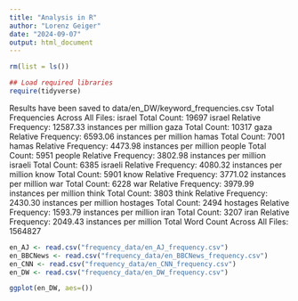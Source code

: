 ```yaml
---
title: "Analysis in R"
author: "Lorenz Geiger"
date: "2024-09-07"
output: html_document
---
```


```r
rm(list = ls())

## Load required libraries 
require(tidyverse)

```
Results have been saved to data/en_DW/keyword_frequencies.csv
Total Frequencies Across All Files:
  israel Total Count: 19697
  israel Relative Frequency: 12587.33 instances per million
  gaza Total Count: 10317
  gaza Relative Frequency: 6593.06 instances per million
  hamas Total Count: 7001
  hamas Relative Frequency: 4473.98 instances per million
  people Total Count: 5951
  people Relative Frequency: 3802.98 instances per million
  israeli Total Count: 6385
  israeli Relative Frequency: 4080.32 instances per million
  know Total Count: 5901
  know Relative Frequency: 3771.02 instances per million
  war Total Count: 6228
  war Relative Frequency: 3979.99 instances per million
  think Total Count: 3803
  think Relative Frequency: 2430.30 instances per million
  hostages Total Count: 2494
  hostages Relative Frequency: 1593.79 instances per million
  iran Total Count: 3207
  iran Relative Frequency: 2049.43 instances per million
  Total Word Count Across All Files: 1564827


```r
en_AJ <- read.csv("frequency_data/en_AJ_frequency.csv")
en_BBCNews <- read.csv("frequency_data/en_BBCNews_frequency.csv")
en_CNN <- read.csv("frequency_data/en_CNN_frequency.csv")
en_DW <- read.csv("frequency_data/en_DW_frequency.csv")

```


```r
ggplot(en_DW, aes=())
```



